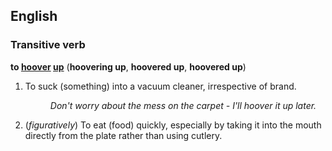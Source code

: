 ==English==
===Transitive verb===
'''to [[hoover]] [[up]]''' ('''hoovering up''', '''hoovered up''', '''hoovered up''')

#To suck (something) into a vacuum cleaner, irrespective of brand.
#:''Don't worry about the mess on the carpet - I'll hoover it up later.''
#(''figuratively'') To eat (food) quickly, especially by taking it into the mouth directly from the plate rather than using cutlery.